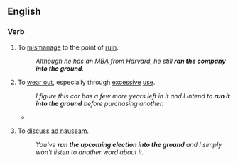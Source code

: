 ==English==

===Verb===
{{infl|en|verb|head= [[to]] [[run]] [[into]] [[the]] [[ground]]}}

# {{transitive|idiom}} To [[mismanage]] to the point of [[ruin]]. 
#: ''Although he has an MBA from Harvard, he still '''ran the company into the ground'''.''
# {{transitive|idiom}} To [[wear out]], especially through [[excessive]] [[use]]. 
#: ''I figure this car has a few more years left in it and I intend to '''run it into the ground''' before purchasing another.''
#*{{quote-news
|year=2011
|date=January 5
|author=Jonathan Stevenson 
|title=Arsenal 0 - 0 Man City
|work=BBC
|url=http://news.bbc.co.uk/sport2/hi/football/eng_prem/9331164.stm
|page=
|passage=City sent on Adam Johnson for the ineffective Jo and the Englishman at least gave notice that he wanted to run at the Arsenal defence, but his team-mates had been '''run into the ground''' by then and no-one could get up in support of the winger. }}
# {{transitive|idiom}} To [[discuss]] [[ad nauseam]].
#: ''You've '''run the upcoming election into the ground''' and I simply won't listen to another word about it.''